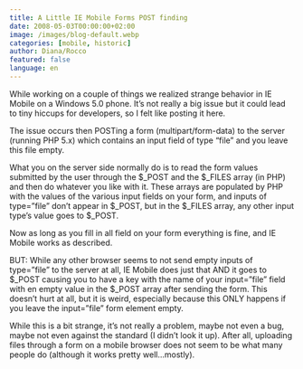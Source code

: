 ```yaml
---
title: A Little IE Mobile Forms POST finding
date: 2008-05-03T00:00:00+02:00
image: /images/blog-default.webp
categories: [mobile, historic]
author: Diana/Rocco
featured: false
language: en
---
```


<div class="entry-content">
While working on a couple of things we realized strange behavior in IE Mobile on a Windows 5.0 phone. It’s not really a big issue but it could lead to tiny hiccups for developers, so I felt like posting it here.



The issue occurs then POSTing a form (multipart/form-data) to the server (running PHP 5.x) which contains an input field of type “file” and you leave this file empty.



What you on the server side normally do is to read the form values submitted by the user through the $_POST and the $_FILES array (in PHP) and then do whatever you like with it. These arrays are populated by PHP with the values of the various input fields on your form, and inputs of type=”file” don’t appear in $_POST, but in the $_FILES array, any other input type’s value goes to $_POST.

Now as long as you fill in all field on your form everything is fine, and IE Mobile works as described.



BUT: While any other browser seems to not send empty inputs of type=”file” to the server at all, IE Mobile does just that AND it goes to $_POST causing you to have a key with the name of your input=”file” field with en empty value in the $_POST array after sending the form. This doesn’t hurt at all, but it is weird, especially because this ONLY happens if you leave the input=”file” form element empty.



While this is a bit strange, it’s not really a problem, maybe not even a bug, maybe not even against the standard (I didn’t look it up). After all, uploading files through a form on a mobile browser does not seem to be what many people do (although it works pretty well...mostly).
</div>


